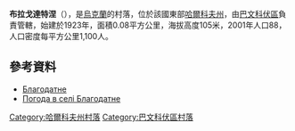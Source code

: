 {{coord|48|55|50|N|36|53|0|E|scale:100000_region:UA|display=title}}

'''布拉戈達特涅'''（{{lang-uk|Благодатне}}），是[[烏克蘭|烏克蘭]]的村落，位於該國東部[[哈爾科夫州|哈爾科夫州]]，由[[巴文科伏區|巴文科伏區]]負責管轄，始建於1923年，面積0.08平方公里，海拔高度105米，2001年人口88，人口密度每平方公里1,100人。

==參考資料==
* [http://gska2.rada.gov.ua/pls/z7502/A005?rdat1=09.01.2009&rf7571=32229 Благодатне]{{dead link|date=2017年12月 |bot=InternetArchiveBot |fix-attempted=yes }}
* [http://weather.in.ua/ua/har'kovskaja/1466 Погода в селі Благодатне] {{Wayback|url=http://weather.in.ua/ua/har'kovskaja/1466 |date=20200806080336 }}

{{DEFAULTSORT:Благодатне}}
[[Category:哈爾科夫州村落|Category:哈爾科夫州村落]]
[[Category:巴文科伏區村落|Category:巴文科伏區村落]]


{{Kharkiv-geo-stub}}